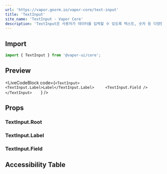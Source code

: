 ```yaml
---
url: 'https://vapor.goorm.io/vapor-core/text-input'
title: 'TextInput'
site_name: 'TextInput - Vapor Core'
description: 'TextInput은 사용자가 데이터를 입력할 수 있도록 텍스트, 숫자 등 다양한 형식의 입력 필드를 제공합니다.'
---
```


## Import

```js
import { TextInput } from '@vapor-ui/core';
```

## Preview

<LiveCodeBlock
    code={`<TextInput>
    <TextInput.Label>Label</TextInput.Label>    
    <TextInput.Field />
</TextInput>    `}
/>

## Props

### TextInput.Root

<PropsTable file="text-input" section="props" />

### TextInput.Label

<PropsTable file="text-input" section="labelProps" />

### TextInput.Field

<PropsTable file="text-input" section="fieldProps" />

## Accessibility Table

<AccessibilityTable file="text-input" />
